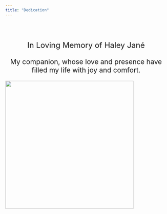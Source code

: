 ```yaml
---
title: "Dedication"
---
```


<br><br>

<p style="text-align: center; font-size: 18pt;">
In Loving Memory of Haley Jané
</p>

<p style="text-align: center; font-size: 16pt;">
My companion, whose love and presence have filled my life with joy and comfort.
</p>

![](figure/dedication_2.png){width="400" fig-align="center"}

